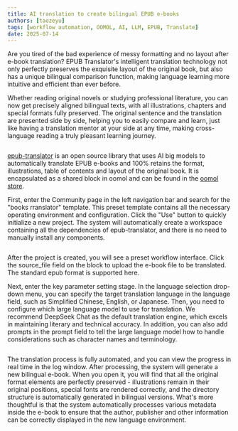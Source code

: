 ```yaml
---
title: AI translation to create bilingual EPUB e-books
authors: [taozeyu]
tags: [workflow automation, OOMOL, AI, LLM, EPUB, Translate]
date: 2025-07-14
---
```



Are you tired of the bad experience of messy formatting and no layout after e-book translation? EPUB Translator's intelligent translation technology not only perfectly preserves the exquisite layout of the original book, but also has a unique bilingual comparison function, making language learning more intuitive and efficient than ever before.

Whether reading original novels or studying professional literature, you can now get precisely aligned bilingual texts, with all illustrations, chapters and special formats fully preserved. The original sentence and the translation are presented side by side, helping you to easily compare and learn, just like having a translation mentor at your side at any time, making cross-language reading a truly pleasant learning journey.

<figure>
  <Image
    sources={{
      light: useBaseUrl(
        "/img/blogs/2025-07-14-AI-translation-produces-bilingual-EPUB-e-books/multi-languages.png"
      ),
      dark: useBaseUrl(
        "/img/blogs/2025-07-14-AI-translation-produces-bilingual-EPUB-e-books/multi-languages.png"
      ),
    }}
    width="720"
  />
  <figcaption
    style={{ textAlign: "center", fontStyle: "italic", color: "#828282" }}
  />
</figure>

[epub-translator](https://github.com/oomol-lab/epub-translator) is an open source library that uses AI big models to automatically translate EPUB e-books and 100% retains the format, illustrations, table of contents and layout of the original book. It is encapsulated as a shared block in oomol and can be found in the [oomol store](https://hub.oomol.com/package/books-translator).

First, enter the Community page in the left navigation bar and search for the "books rranslator" template. This preset template contains all the necessary operating environment and configuration. Click the "Use" button to quickly initialize a new project. The system will automatically create a workspace containing all the dependencies of epub-translator, and there is no need to manually install any components.

<figure>
  <Image
    sources={{
      light: useBaseUrl(
        "/img/blogs/2025-07-14-AI-translation-produces-bilingual-EPUB-e-books/project-creation.png"
      ),
      dark: useBaseUrl(
        "/img/blogs/2025-07-14-AI-translation-produces-bilingual-EPUB-e-books/project-creation.png"
      ),
    }}
    width="720"
  />
  <figcaption
    style={{ textAlign: "center", fontStyle: "italic", color: "#828282" }}
  />
</figure>

After the project is created, you will see a preset workflow interface. Click the source_file field on the block to upload the e-book file to be translated. The standard epub format is supported here.

Next, enter the key parameter setting stage. In the language selection drop-down menu, you can specify the target translation language in the language field, such as Simplified Chinese, English, or Japanese. Then, you need to configure which large language model to use for translation. We recommend DeepSeek Chat as the default translation engine, which excels in maintaining literary and technical accuracy. In addition, you can also add prompts in the prompt field to tell the large language model how to handle considerations such as character names and terminology.

<figure>
  <Image
    sources={{
      light: useBaseUrl(
        "/img/blogs/2025-07-14-AI-translation-produces-bilingual-EPUB-e-books/flow.png"
      ),
      dark: useBaseUrl(
        "/img/blogs/2025-07-14-AI-translation-produces-bilingual-EPUB-e-books/flow.png"
      ),
    }}
    width="720"
  />
  <figcaption
    style={{ textAlign: "center", fontStyle: "italic", color: "#828282" }}
  />
</figure>

The translation process is fully automated, and you can view the progress in real time in the log window. After processing, the system will generate a new bilingual e-book. When you open it, you will find that all the original format elements are perfectly preserved - illustrations remain in their original positions, special fonts are rendered correctly, and the directory structure is automatically generated in bilingual versions. What's more thoughtful is that the system automatically processes various metadata inside the e-book to ensure that the author, publisher and other information can be correctly displayed in the new language environment.
